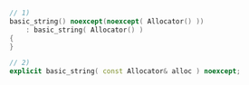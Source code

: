 ```cpp
// 1)
basic_string() noexcept(noexcept( Allocator() ))
    : basic_string( Allocator() )
{
}

// 2)
explicit basic_string( const Allocator& alloc ) noexcept;
```

<!-- Optional description here  -->